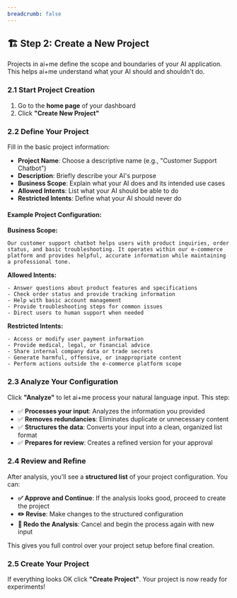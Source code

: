 ```yaml
---
breadcrumb: false
---
```


## 🏗️ Step 2: Create a New Project

Projects in ai+me define the scope and boundaries of your AI application. This helps ai+me understand what your AI should and shouldn't do.

### 2.1 Start Project Creation

1. Go to the **home page** of your dashboard
2. Click **"Create New Project"**

### 2.2 Define Your Project

Fill in the basic project information:

- **Project Name**: Choose a descriptive name (e.g., "Customer Support Chatbot")
- **Description**: Briefly describe your AI's purpose
- **Business Scope**: Explain what your AI does and its intended use cases
- **Allowed Intents**: List what your AI should be able to do
- **Restricted Intents**: Define what your AI should never do

#### Example Project Configuration:

**Business Scope:**

```
Our customer support chatbot helps users with product inquiries, order status, and basic troubleshooting. It operates within our e-commerce platform and provides helpful, accurate information while maintaining a professional tone.
```

**Allowed Intents:**

```
- Answer questions about product features and specifications
- Check order status and provide tracking information
- Help with basic account management
- Provide troubleshooting steps for common issues
- Direct users to human support when needed
```

**Restricted Intents:**

```
- Access or modify user payment information
- Provide medical, legal, or financial advice
- Share internal company data or trade secrets
- Generate harmful, offensive, or inappropriate content
- Perform actions outside the e-commerce platform scope
```

### 2.3 Analyze Your Configuration

Click **"Analyze"** to let ai+me process your natural language input. This step:

- ✅ **Processes your input**: Analyzes the information you provided
- ✅ **Removes redundancies**: Eliminates duplicate or unnecessary content
- ✅ **Structures the data**: Converts your input into a clean, organized list format
- ✅ **Prepares for review**: Creates a refined version for your approval

### 2.4 Review and Refine

After analysis, you'll see a **structured list** of your project configuration. You can:

- **✅ Approve and Continue**: If the analysis looks good, proceed to create the project
- **✏️ Revise**: Make changes to the structured configuration
- **🔄 Redo the Analysis**: Cancel and begin the process again with new input

This gives you full control over your project setup before final creation.

### 2.5 Create Your Project

If everything looks OK click **"Create Project"**. Your project is now ready for experiments!
